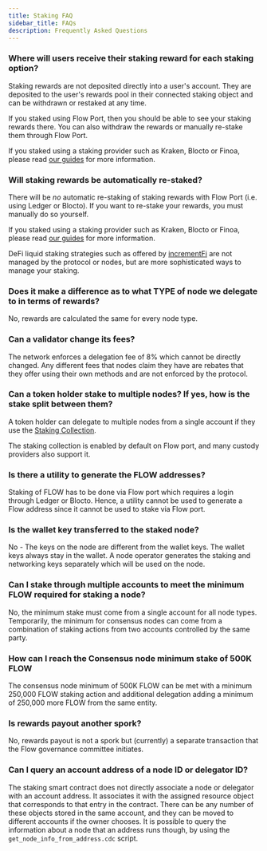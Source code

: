 ```yaml
---
title: Staking FAQ
sidebar_title: FAQs
description: Frequently Asked Questions
---
```


### Where will users receive their staking reward for each staking option?

Staking rewards are not deposited directly into a user's account.
They are deposited to the user's rewards pool in their connected staking object
and can be withdrawn or restaked at any time.

If you staked using Flow Port, then you should be able to see your staking rewards there.
You can also withdraw the rewards or manually re-stake them through Flow Port.

If you staked using a staking provider such as Kraken, Blocto or Finoa,
please read [our guides](/staking/custody-providers/) for more information.

### Will staking rewards be automatically re-staked?

There will be _no_ automatic re-staking of staking rewards with Flow Port (i.e. using Ledger or Blocto).
If you want to re-stake your rewards, you must manually do so yourself.

If you staked using a staking provider such as Kraken, Blocto or Finoa,
please read [our guides](/staking/custody-providers/) for more information.

DeFi liquid staking strategies such as offered by [incrementFi](https://app.increment.fi/staking)
are not managed by the protocol or nodes, but are more sophisticated ways
to manage your staking.

### Does it make a difference as to what TYPE of node we delegate to in terms of rewards?

No, rewards are calculated the same for every node type.

### Can a validator change its fees?

The network enforces a delegation fee of 8% which cannot be directly changed.
Any different fees that nodes claim they have are rebates that they
offer using their own methods and are not enforced by the protocol. 

### Can a token holder stake to multiple nodes? If yes, how is the stake split between them?

A token holder can delegate to multiple nodes from a single account if they use the 
[Staking Collection](/staking/staking-collection).

The staking collection is enabled by default on Flow port, and many custody providers also support it.

### Is there a utility to generate the FLOW addresses?

Staking of FLOW has to be done via Flow port which requires a login through Ledger or Blocto.
Hence, a utility cannot be used to generate a Flow address since it cannot be used to stake via Flow port.

### Is the wallet key transferred to the staked node?

No - The keys on the node are different from the wallet keys. The wallet keys always stay in the wallet.
A node operator generates the staking and networking keys separately which will be used on the node.

### Can I stake through multiple accounts to meet the minimum FLOW required for staking a node?

No, the minimum stake must come from a single account for all node types.
Temporarily, the minimum for consensus nodes can come from a combination
of staking actions from two accounts controlled by the same party.

### How can I reach the Consensus node minimum stake of 500K FLOW

The consensus node minimum of 500K FLOW can be met with a minimum
250,000 FLOW staking action and additional delegation
adding a minimum of 250,000 more FLOW from the same entity.

### Is rewards payout another spork?

No, rewards payout is not a spork but (currently) a separate transaction
that the Flow governance committee initiates.

### Can I query an account address of a node ID or delegator ID?

The staking smart contract does not directly associate a node or delegator with an account address. 
It associates it with the assigned resource object that corresponds to that entry in the contract. 
There can be any number of these objects stored in the same account, 
and they can be moved to different accounts if the owner chooses.
It is possible to query the information about a node that an address runs though, by using the
`get_node_info_from_address.cdc` script.
